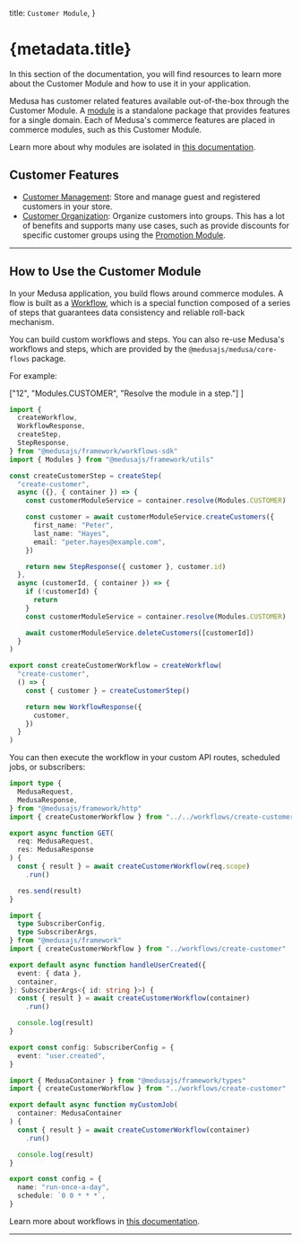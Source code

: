 
  title: `Customer Module`,
}

# {metadata.title}

In this section of the documentation, you will find resources to learn more about the Customer Module and how to use it in your application.

Medusa has customer related features available out-of-the-box through the Customer Module. A [module](!docs!/learn/fundamentals/modules) is a standalone package that provides features for a single domain. Each of Medusa's commerce features are placed in commerce modules, such as this Customer Module.

<Note>

Learn more about why modules are isolated in [this documentation](!docs!/learn/fundamentals/modules/isolation).

</Note>

## Customer Features

- [Customer Management](./customer-accounts/page.mdx): Store and manage guest and registered customers in your store.
- [Customer Organization](/references/customer/models): Organize customers into groups. This has a lot of benefits and supports many use cases, such as provide discounts for specific customer groups using the [Promotion Module](../promotion/page.mdx).

---

## How to Use the Customer Module

In your Medusa application, you build flows around commerce modules. A flow is built as a [Workflow](!docs!/learn/fundamentals/workflows), which is a special function composed of a series of steps that guarantees data consistency and reliable roll-back mechanism. 

You can build custom workflows and steps. You can also re-use Medusa's workflows and steps, which are provided by the `@medusajs/medusa/core-flows` package.

For example:

  ["12", "Modules.CUSTOMER", "Resolve the module in a step."]
]

```ts title="src/workflows/create-customer.ts" highlights={highlights}
import { 
  createWorkflow, 
  WorkflowResponse,
  createStep,
  StepResponse,
} from "@medusajs/framework/workflows-sdk"
import { Modules } from "@medusajs/framework/utils"

const createCustomerStep = createStep(
  "create-customer",
  async ({}, { container }) => {
    const customerModuleService = container.resolve(Modules.CUSTOMER)

    const customer = await customerModuleService.createCustomers({
      first_name: "Peter",
      last_name: "Hayes",
      email: "peter.hayes@example.com",
    })

    return new StepResponse({ customer }, customer.id)
  },
  async (customerId, { container }) => {
    if (!customerId) {
      return
    }
    const customerModuleService = container.resolve(Modules.CUSTOMER)

    await customerModuleService.deleteCustomers([customerId])
  }
)

export const createCustomerWorkflow = createWorkflow(
  "create-customer",
  () => {
    const { customer } = createCustomerStep()

    return new WorkflowResponse({
      customer,
    })
  }
)
```

You can then execute the workflow in your custom API routes, scheduled jobs, or subscribers:

<CodeTabs group="resource-types">
  <CodeTab label="API Route" value="api-route">
    
```ts title="src/api/workflow/route.ts" highlights={[["11"], ["12"]]} collapsibleLines="1-6" expandButtonLabel="Show Imports"
import type {
  MedusaRequest,
  MedusaResponse,
} from "@medusajs/framework/http"
import { createCustomerWorkflow } from "../../workflows/create-customer"

export async function GET(
  req: MedusaRequest,
  res: MedusaResponse
) {
  const { result } = await createCustomerWorkflow(req.scope)
    .run()

  res.send(result)
}
```

  </CodeTab>
  <CodeTab label="Subscriber" value="subscriber">
    
```ts title="src/subscribers/user-created.ts" highlights={[["11"], ["12"]]} collapsibleLines="1-6" expandButtonLabel="Show Imports"
import {
  type SubscriberConfig,
  type SubscriberArgs,
} from "@medusajs/framework"
import { createCustomerWorkflow } from "../workflows/create-customer"

export default async function handleUserCreated({
  event: { data },
  container,
}: SubscriberArgs<{ id: string }>) {
  const { result } = await createCustomerWorkflow(container)
    .run()

  console.log(result)
}

export const config: SubscriberConfig = {
  event: "user.created",
}
```

  </CodeTab>
  <CodeTab label="Scheduled Job" value="scheduled-job">
    
```ts title="src/jobs/run-daily.ts" highlights={[["7"], ["8"]]}
import { MedusaContainer } from "@medusajs/framework/types"
import { createCustomerWorkflow } from "../workflows/create-customer"

export default async function myCustomJob(
  container: MedusaContainer
) {
  const { result } = await createCustomerWorkflow(container)
    .run()

  console.log(result)
}

export const config = {
  name: "run-once-a-day",
  schedule: `0 0 * * *`,
}
```

  </CodeTab>
</CodeTabs>

Learn more about workflows in [this documentation](!docs!/learn/fundamentals/workflows).

---

<CommerceModuleSections name="Customer" />